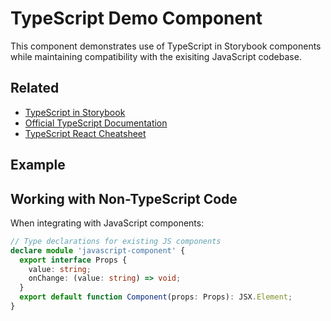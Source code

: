 
<Meta of={TypeScriptExampleComponent} />

# TypeScript Demo Component

This component demonstrates use of TypeScript in Storybook components while maintaining compatibility with the exisiting JavaScript codebase.

## Related

- [TypeScript in Storybook](https://storybook.js.org/docs/react/configure/typescript)
- [Official TypeScript Documentation](https://www.typescriptlang.org/docs/)
- [TypeScript React Cheatsheet](https://github.com/typescript-cheatsheets/react)

## Example 

<Canvas>
  <Story of={TypeScriptExampleComponent.Primary} />
</Canvas>

## Working with Non-TypeScript Code

When integrating with JavaScript components:

```typescript
// Type declarations for existing JS components
declare module 'javascript-component' {
  export interface Props {
    value: string;
    onChange: (value: string) => void;
  }
  export default function Component(props: Props): JSX.Element;
}
